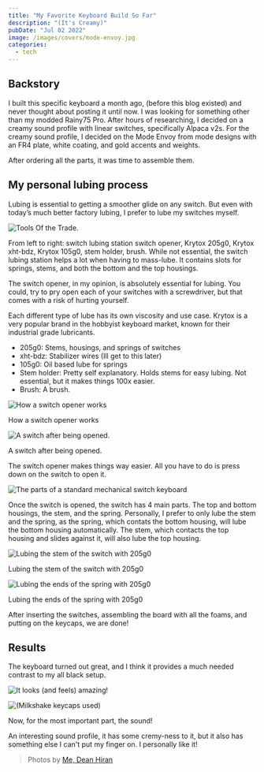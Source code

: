 ```yaml
---
title: "My Favorite Keyboard Build So Far"
description: "(It's Creamy)"
pubDate: "Jul 02 2022"
image: /images/covers/mode-envoy.jpg
categories:
  - tech
---
```


## Backstory

I built this specific keyboard a month ago, (before this blog existed) and never thought about posting it until now.
I was looking for something other than my modded Rainy75 Pro. After hours of researching, I decided on a creamy sound profile with linear switches, specifically Alpaca v2s. For the creamy sound profile, I decided on the Mode Envoy from mode designs with an FR4 plate, white coating, and gold accents and weights.

After ordering all the parts, it was time to assemble them.

## My personal lubing process

Lubing is essential to getting a smoother glide on any switch. But even with today’s much better factory lubing, I prefer to lube my switches myself.

![Tools Of the Trade.](/images/mode-envoy/tools.jpg)

From left to right: switch lubing station switch opener, Krytox 205g0, Krytox xht-bdz, Krytox 105g0, stem holder, brush.
While not essential, the switch lubing station helps a lot when having to mass-lube. It contains slots for springs, stems, and both the bottom and the top housings.

The switch opener, in my opinion, is absolutely essential for lubing. You could, try to pry open each of your switches with a screwdriver, but that comes with a risk of hurting yourself.

Each different type of lube has its own viscosity and use case. Krytox is a very popular brand in the hobbyist keyboard market, known for their industrial grade lubricants.

- 205g0: Stems, housings, and springs of switches
- xht-bdz: Stabilizer wires (Ill get to this later)
- 105g0: Oil based lube for springs
- Stem holder: Pretty self explanatory. Holds stems for easy lubing. Not essential, but it makes things 100x easier.
- Brush: A brush.

![How a switch opener works](/images/mode-envoy/switch-opener.jpg)

How a switch opener works

![A switch after being opened.](/images/mode-envoy/switch-open.jpg)

A switch after being opened.

The switch opener makes things way easier. All you have to do is press down on the switch to open it.

![The parts of a standard mechanical switch keyboard](/images/mode-envoy/parts.png)

Once the switch is opened, the switch has 4 main parts. The top and bottom housings, the stem, and the spring. Personally, I prefer to only lube the stem and the spring, as the spring, which contats the bottom housing, will lube the bottom housing automatically. The stem, which contacts the top housing and slides against it, will also lube the top housing.

![Lubing the stem of the switch with 205g0](/images/mode-envoy/lubing-stem.jpg)

Lubing the stem of the switch with 205g0

![Lubing the ends of the spring with 205g0](/images/mode-envoy/lubing-spring.jpg)

Lubing the ends of the spring with 205g0

After inserting the switches, assembling the board with all the foams, and putting on the keycaps, we are done!

## Results

The keyboard turned out great, and I think it provides a much needed contrast to my all black setup.

![It looks (and feels) amazing!](/images/mode-envoy/top.jpg)

![(Milkshake keycaps used)](/images/mode-envoy/side.jpg)

Now, for the most important part, the sound!

An interesting sound profile, it has some cremy-ness to it, but it also has something else I can't put my finger on. I personally like it!

> Photos by [Me, Dean Hiran](https://github.com/dandepan303)